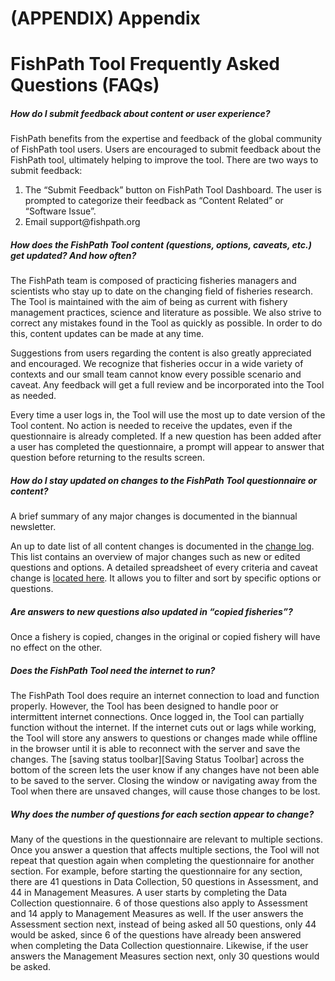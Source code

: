 # (APPENDIX) Appendix {-} 

# FishPath Tool Frequently Asked Questions (FAQs)

##### How do I submit feedback about content or user experience? {#faq-feedback}

FishPath benefits from the expertise and feedback of the global community of FishPath tool users. Users are encouraged to submit feedback about the FishPath tool, ultimately helping to improve the tool. There are two ways to submit feedback:

1.	The “Submit Feedback” button on FishPath Tool Dashboard. The user is prompted to categorize their feedback as “Content Related” or “Software Issue”.
2.	Email support@fishpath.org 

##### How does the FishPath Tool content (questions, options, caveats, etc.) get updated? And how often? {#faq-content-updates}

The FishPath team is composed of practicing fisheries managers and scientists who stay up to date on the changing field of fisheries research. The Tool is maintained with the aim of being as current with fishery management practices, science and literature as possible. We also strive to correct any mistakes found in the Tool as quickly as possible. In order to do this, content updates can be made at any time. 

Suggestions from users regarding the content is also greatly appreciated and encouraged. We recognize that fisheries occur in a wide variety of contexts and our small team cannot know every possible scenario and caveat. Any feedback will get a full review and be incorporated into the Tool as needed. 

Every time a user logs in, the Tool will use the most up to date version of the Tool content. No action is needed to receive the updates, even if the questionnaire is already completed. If a new question has been added after a user has completed the questionnaire, a prompt will appear to answer that question before returning to the results screen.

##### How do I stay updated on changes to the FishPath Tool questionnaire or content? {#faq-stay-updated}

A brief summary of any major changes is documented in the biannual newsletter.

An up to date list of all content changes is documented in the [change log](https://github.com/FishPath/FishPath-Tool-User-Guide/blob/master/Major%20Content%20Updates.md). This list contains an overview of major changes such as new or edited questions and options. A detailed spreadsheet of every criteria and caveat change is [located here](https://docs.google.com/spreadsheets/d/1HPlUvI6XuvXtYdFk5bpOsG4JR1fdM0D58KO5mBs0fyE/edit?usp=sharing). It allows you to filter and sort by specific options or questions.

##### Are answers to new questions also updated in “copied fisheries”? {#faq-copy-fisheries}

Once a fishery is copied, changes in the original or copied fishery will have no effect on the other.

##### Does the FishPath Tool need the internet to run? {#faq-internet}

The FishPath Tool does require an internet connection to load and function properly. However, the Tool has been designed to handle poor or intermittent internet connections. Once logged in, the Tool can partially function without the internet. If the internet cuts out or lags while working, the Tool will store any answers to questions or changes made while offline in the browser until it is able to reconnect with the server and save the changes. The [saving status toolbar][Saving Status Toolbar] across the bottom of the screen lets the user know if any changes have not been able to be saved to the server. Closing the window or navigating away from the Tool when there are unsaved changes, will cause those changes to be lost.

##### Why does the number of questions for each section appear to change? {#faq-question-numbering}

Many of the questions in the questionnaire are relevant to multiple sections. Once you answer a question that affects multiple sections, the Tool will not repeat that question again when completing the questionnaire for another section. For example, before starting the questionnaire for any section, there are 41 questions in Data Collection, 50 questions in Assessment, and 44 in Management Measures. A user starts by completing the Data Collection questionnaire. 6 of those questions also apply to Assessment and 14 apply to Management Measures as well. If the user answers the Assessment section next, instead of being asked all 50 questions, only  44 would be asked, since 6 of the questions have already been answered when completing the Data Collection questionnaire. Likewise, if the user answers the Management Measures section next, only 30 questions would be asked.

